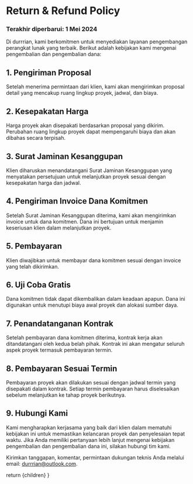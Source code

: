 
# Return & Refund Policy

### Terakhir diperbarui: 1 Mei 2024

Di durrrian, kami berkomitmen untuk menyediakan layanan pengembangan perangkat lunak yang terbaik. Berikut adalah kebijakan kami mengenai pengembalian dan pengembalian dana:

## 1. Pengiriman Proposal

Setelah menerima permintaan dari klien, kami akan mengirimkan proposal detail yang mencakup ruang lingkup proyek, jadwal, dan biaya.

## 2. Kesepakatan Harga

Harga proyek akan disepakati berdasarkan proposal yang dikirim. Perubahan ruang lingkup proyek dapat mempengaruhi biaya dan akan dibahas secara terpisah.

## 3. Surat Jaminan Kesanggupan

Klien diharuskan menandatangani Surat Jaminan Kesanggupan yang menyatakan persetujuan untuk melanjutkan proyek sesuai dengan kesepakatan harga dan jadwal.

## 4. Pengiriman Invoice Dana Komitmen

Setelah Surat Jaminan Kesanggupan diterima, kami akan mengirimkan invoice untuk dana komitmen. Dana ini bertujuan untuk menjamin keseriusan klien dalam melanjutkan proyek.

## 5. Pembayaran

Klien diwajibkan untuk membayar dana komitmen sesuai dengan invoice yang telah dikirimkan.

## 6. Uji Coba Gratis

Dana komitmen tidak dapat dikembalikan dalam keadaan apapun. Dana ini digunakan untuk menutupi biaya awal proyek dan alokasi sumber daya.

## 7. **Penandatanganan Kontrak**

Setelah pembayaran dana komitmen diterima, kontrak kerja akan ditandatangani oleh kedua belah pihak. Kontrak ini akan mengatur seluruh aspek proyek termasuk pembayaran termin.

## 8. Pembayaran Sesuai Termin

Pembayaran proyek akan dilakukan sesuai dengan jadwal termin yang disepakati dalam kontrak. Setiap termin pembayaran harus diselesaikan sebelum melanjutkan ke tahap proyek berikutnya.

## 9. Hubungi Kami

Kami mengharapkan kerjasama yang baik dari klien dalam mematuhi kebijakan ini untuk memastikan kelancaran proyek dan penyelesaian tepat waktu. Jika Anda memiliki pertanyaan lebih lanjut mengenai kebijakan pengembalian dan pengembalian dana ini, silakan hubungi tim kami.

Kirimkan tanggapan, komentar, permintaan dukungan teknis Anda melalui email: [durrrian@outlook.com](mailto:durrrian@outlook.com).

  return <MdxLayout title='Durrrian — Privacy Policy'>{children}</MdxLayout>
}
